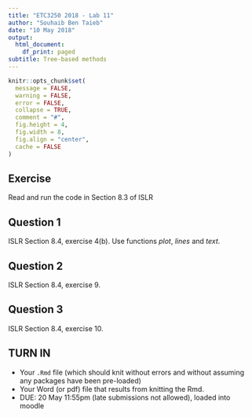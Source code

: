 ```yaml
---
title: "ETC3250 2018 - Lab 11"
author: "Souhaib Ben Taieb"
date: "10 May 2018"
output:
  html_document:
    df_print: paged
subtitle: Tree-based methods
---
```



```r
knitr::opts_chunk$set(
  message = FALSE,
  warning = FALSE,
  error = FALSE, 
  collapse = TRUE,
  comment = "#",
  fig.height = 4,
  fig.width = 8,
  fig.align = "center",
  cache = FALSE
)
```

## Exercise

Read and run the code in Section 8.3 of ISLR

## Question 1

ISLR Section 8.4, exercise 4(b). Use functions *plot*, *lines* and *text*.

## Question 2

ISLR Section 8.4, exercise 9.


## Question 3

ISLR Section 8.4, exercise 10.


## TURN IN 

- Your `.Rmd` file (which should knit without errors and without assuming any packages have been pre-loaded)
- Your Word (or pdf) file that results from knitting the Rmd.
- DUE: 20 May 11:55pm (late submissions not allowed), loaded into moodle
